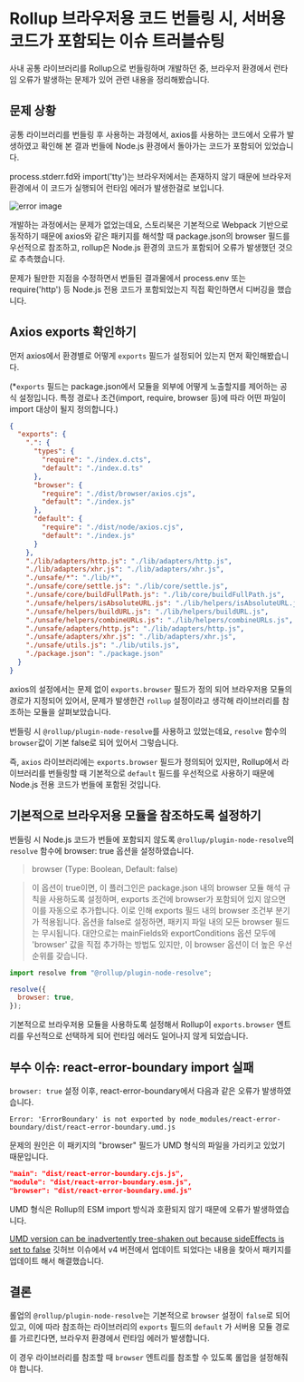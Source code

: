 # Rollup 브라우저용 코드 번들링 시, 서버용 코드가 포함되는 이슈 트러블슈팅

사내 공통 라이브러리를 Rollup으로 번들링하며 개발하던 중, 브라우저 환경에서 런타임 오류가 발생하는 문제가 있어 관련 내용을 정리해봤습니다.

## 문제 상황

공통 라이브러리를 번들링 후 사용하는 과정에서, axios를 사용하는 코드에서 오류가 발생하였고 확인해 본 결과 번들에 Node.js 환경에서 돌아가는 코드가 포함되어 있었습니다.

process.stderr.fd와 import('tty')는 브라우저에서는 존재하지 않기 때문에 브라우저 환경에서 이 코드가 실행되어 런타임 에러가 발생한걸로 보입니다.

![error image](/images/rollup-axios-node.png)

개발하는 과정에서는 문제가 없었는데요, 스토리북은 기본적으로 Webpack 기반으로 동작하기 때문에 axios와 같은 패키지를 해석할 때 package.json의 browser 필드를 우선적으로 참조하고, rollup은 Node.js 환경의 코드가 포함되어 오류가 발생했던 것으로 추측했습니다.

문제가 될만한 지점을 수정하면서 번들된 결과물에서 process.env 또는 require('http') 등 Node.js 전용 코드가 포함되었는지 직접 확인하면서 디버깅을 했습니다.

## Axios exports 확인하기

먼저 axios에서 환경별로 어떻게 `exports` 필드가 설정되어 있는지 먼저 확인해봤습니다.

(\*`exports` 필드는 package.json에서 모듈을 외부에 어떻게 노출할지를 제어하는 공식 설정입니다. 특정 경로나 조건(import, require, browser 등)에 따라 어떤 파일이 import 대상이 될지 정의합니다.)

```json showLineNumbers
{
  "exports": {
    ".": {
      "types": {
        "require": "./index.d.cts",
        "default": "./index.d.ts"
      },
      "browser": {
        "require": "./dist/browser/axios.cjs",
        "default": "./index.js"
      },
      "default": {
        "require": "./dist/node/axios.cjs",
        "default": "./index.js"
      }
    },
    "./lib/adapters/http.js": "./lib/adapters/http.js",
    "./lib/adapters/xhr.js": "./lib/adapters/xhr.js",
    "./unsafe/*": "./lib/*",
    "./unsafe/core/settle.js": "./lib/core/settle.js",
    "./unsafe/core/buildFullPath.js": "./lib/core/buildFullPath.js",
    "./unsafe/helpers/isAbsoluteURL.js": "./lib/helpers/isAbsoluteURL.js",
    "./unsafe/helpers/buildURL.js": "./lib/helpers/buildURL.js",
    "./unsafe/helpers/combineURLs.js": "./lib/helpers/combineURLs.js",
    "./unsafe/adapters/http.js": "./lib/adapters/http.js",
    "./unsafe/adapters/xhr.js": "./lib/adapters/xhr.js",
    "./unsafe/utils.js": "./lib/utils.js",
    "./package.json": "./package.json"
  }
}
```

axios의 설정에서는 문제 없이 `exports.browser` 필드가 정의 되어 브라우저용 모듈의 경로가 지정되어 있어서, 문제가 발생한건 `rollup` 설정이라고 생각해 라이브러리를 참조하는 모듈을 살펴보았습니다.

번들링 시 `@rollup/plugin-node-resolve`를 사용하고 있었는데요, `resolve` 함수의 `browser`값이 기본 false로 되어 있어서 그렇습니다.

즉, `axios` 라이브러리에는 `exports.browser` 필드가 정의되어 있지만, Rollup에서 라이브러리를 번들링할 때 기본적으로 `default` 필드를 우선적으로 사용하기 때문에 Node.js 전용 코드가 번들에 포함된 것입니다.

## 기본적으로 브라우저용 모듈을 참조하도록 설정하기

번들링 시 Node.js 코드가 번들에 포함되지 않도록 `@rollup/plugin-node-resolve`의 `resolve` 함수에 browser: true 옵션을 설정하였습니다.

> browser (Type: Boolean, Default: false)

> 이 옵션이 true이면, 이 플러그인은 package.json 내의 browser 모듈 해석 규칙을 사용하도록 설정하며, exports 조건에 browser가 포함되어 있지 않으면 이를 자동으로 추가합니다. 이로 인해 exports 필드 내의 browser 조건부 분기가 적용됩니다.
> 옵션을 false로 설정하면, 패키지 파일 내의 모든 browser 필드는 무시됩니다.
> 대안으로는 mainFields와 exportConditions 옵션 모두에 'browser' 값을 직접 추가하는 방법도 있지만, 이 browser 옵션이 더 높은 우선순위를 갖습니다.

```js showLineNumbers
import resolve from "@rollup/plugin-node-resolve";

resolve({
  browser: true,
});
```

기본적으로 브라우저용 모듈을 사용하도록 설정해서 Rollup이 `exports.browser` 엔트리를 우선적으로 선택하게 되어 런타임 에러도 일어나지 않게 되었습니다.

## 부수 이슈: react-error-boundary import 실패

`browser: true` 설정 이후, react-error-boundary에서 다음과 같은 오류가 발생하였습니다.

```text showLineNumbers
Error: 'ErrorBoundary' is not exported by node_modules/react-error-boundary/dist/react-error-boundary.umd.js
```

문제의 원인은 이 패키지의 "browser" 필드가 UMD 형식의 파일을 가리키고 있었기 때문입니다.

```json showLineNumbers
"main": "dist/react-error-boundary.cjs.js",
"module": "dist/react-error-boundary.esm.js",
"browser": "dist/react-error-boundary.umd.js"
```

UMD 형식은 Rollup의 ESM import 방식과 호환되지 않기 때문에 오류가 발생하였습니다.

[UMD version can be inadvertently tree-shaken out because sideEffects is set to false](https://github.com/bvaughn/react-error-boundary/issues/108) 깃허브 이슈에서 v4 버전에서 업데이트 되었다는 내용을 찾아서 패키지를 업데이트 해서 해결했습니다.

## 결론

롤업의 `@rollup/plugin-node-resolve`는 기본적으로 `browser` 설정이 `false`로 되어 있고, 이에 따라 참조하는 라이브러리의 `exports` 필드의 `default` 가 서버용 모듈 경로를 가르킨다면, 브라우저 환경에서 런타임 에러가 발생합니다.

이 경우 라이브러리를 참조할 때 `browser` 엔트리를 참조할 수 있도록 롤업을 설정해줘야 합니다.

